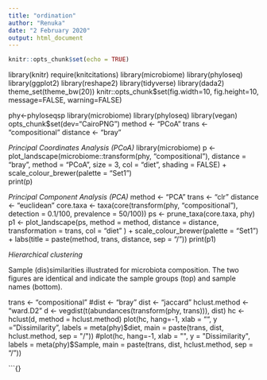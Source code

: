 ---
title: "ordination"
author: "Renuka"
date: "2 February 2020"
output: html_document
---

```{r setup, include=FALSE}
knitr::opts_chunk$set(echo = TRUE)
```
library(knitr)
require(knitcitations)
library(microbiome)
library(phyloseq)
library(ggplot2)
library(reshape2)
library(tidyverse)
library(dada2)
theme_set(theme_bw(20))
knitr::opts_chunk$set(fig.width=10, fig.height=10, message=FALSE, warning=FALSE)


phy<-phyloseqsp
library(microbiome)
library(phyloseq)
library(vegan)
opts_chunk$set(dev="CairoPNG")
method <- "PCoA"
trans <- "compositional"
distance <- "bray"

*Principal Coordinates Analysis (PCoA)*
library(microbiome)
p <- plot_landscape(microbiome::transform(phy, "compositional"),
                    distance = "bray",
                    method = "PCoA",
                    size = 3,
                    col = "diet",
                    shading = FALSE) +
  scale_colour_brewer(palette = "Set1")		    
print(p)


*Principal Component Analysis (PCA)*
method <- "PCA"
trans <- "clr"
distance <- "euclidean"
core.taxa <- taxa(core(transform(phy, "compositional"), detection = 0.1/100, prevalence = 50/100))
ps <- prune_taxa(core.taxa, phy)
p1 <- plot_landscape(ps,
                     method = method,
                     distance = distance,
                     transformation = trans,
                     col = "diet"
) +
  scale_colour_brewer(palette = "Set1") +
  labs(title = paste(method, trans, distance, sep = "/"))
print(p1)



*Hierarchical clustering*
  
  Sample (dis)similarities illustrated for microbiota composition. The two figures are identical and indicate the sample groups (top) and sample names (bottom).
  
trans <- "compositional"
#dist <- "bray"
dist <- "jaccard"
hclust.method <- "ward.D2"
d <- vegdist(t(abundances(transform(phy, trans))), dist)
hc <- hclust(d, method = hclust.method)
plot(hc, hang=-1, xlab = "", y = "Dissimilarity", labels = meta(phy)$diet, main = paste(trans, dist, hclust.method, sep = "/"))
#plot(hc, hang=-1, xlab = "", y = "Dissimilarity", labels = meta(phy)$Sample, main = paste(trans, dist, hclust.method, sep = "/"))


```{}
